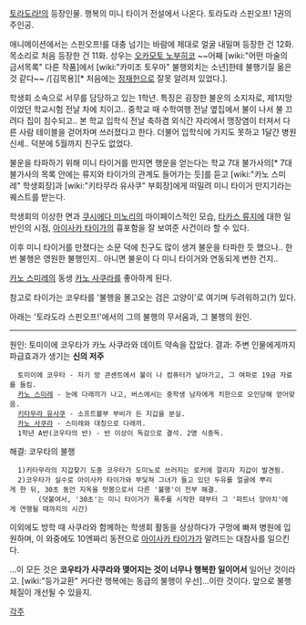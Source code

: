 [[토라도라!]]의 등장인물. 행복의 미니 타이거 전설에서 나온다.
토라도라 스핀오프! 1권의 주인공.

애니메이션에서는 스핀오프!를 대충 넘기는 바람에 제대로 얼굴 내밀며 등장한 건 12화. 목소리로 처음 등장한 건 11화. 성우는 [[오카모토 노부히코]] ~~어째 [wiki:"어떤 마술의 금서목록" 다른 작품]에서 [wiki:"카미조 토우마" 불행외치는 소년]한테 불행기질 옮은것 같다~~ /[김목용][* 처음에는 [[정재헌]]으로 잘못 알려져 있었다.]. 

학생회 소속으로 서무를 담당하고 있는 1학년.
특징은 굉장한 불운의 소지자로, 제1지망이었던 학교시험 전날 차에 치이고.. 중학교 때 수학여행 전날 옆집에서 불이 나서 불 끄려다 집이 침수되고.. 본 학교 입학식 전날 축하겸 외식간 자리에서 맹장염이 터져서 다른 사람 테이블을 걷어차며 쓰러졌다고 한다. 더불어 입학식에 가지도 못하고 1달간 병원신세.. 덕분에 5월까지 친구도 없었다.

불운을 타파하기 위해 미니 타이거를 만지면 행운을 얻는다는 학교 7대 불가사의[* 7대 불가사의 목록 안에는 류지와 타이가의 관계도 들어가는 듯]를 듣고 [wiki:"카노 스미레" 학생회장]과 [wiki:"키타무라 유사쿠" 부회장]에게 떠밀려 미니 타이거 만지기라는 퀘스트를 받는다.

학생회의 이상한 면과 [[쿠시에다 미노리]]의 마이페이스적인 모습, [[타카스 류지]]에 대한 일반인의 시점, [[아이사카 타이가]]의 흉포함을 잘 보여준 사건이라 할 수 있다.

이후 미니 타이거를 만졌다는 소문 덕에 친구도 많이 생겨 불운을 타파한 듯 했으나.. 한번 불행은 영원한 불행인지.. 아니면 불운이 다 미니 타이거와 연동되게 변한 건지..

[[카노 스미레]]의 동생 [[카노 사쿠라]]를 좋아하게 된다.

참고로 타이가는 코우타를 '불행을 몰고오는 검은 고양이'로 여기며 두려워하고(?) 있다.

아래는 '토라도라 스핀오프!'에서의 그의 불행의 무서움과, 그 불행의 원인.

----
원인: 토미이에 코우타가 카노 사쿠라와 데이트 약속을 잡았다. 
결과: 주변 인물에게까지 파급효과가 생기는 '''신의 저주'''
   토미이에 코우타 - 자기 방 콘센트에서 불이 나 컴퓨터가 날아가고, 그 여파로 19금 자료를 들킴.
   [[카노 스미레]] - 눈에 다래끼가 나고, 버스에서는 중학생 남자에게 치한으로 오인당해 얻어맞음.
   [[키타무라 유사쿠]] - 소프트볼부 부비가 든 지갑을 분실.
   [[카노 사쿠라]] - 스미레와 대칭으로 다래끼.
   1학년 A반(코우타의 반) - 반 이상이 독감으로 결석. 2명 식중독.

해결: 코우타의 불행
   1)키타무라의 지갑찾기 도중 코우타가 도미노로 쓰러지는 로커에 깔리자 지갑이 발견됨.
   2)코우타가 실수로 아이사카 타이가와 부딫쳐 그녀가 들고 있던 두유를 얼굴에 뿌리게 한 뒤, 30초 동안 지옥을 맛봄으로서 다른 '불행'이 전부 해결.
        (덧붙여서, '30초'는 미니 타이거가 폭주를 시작한 때부터 그 '파트너 양아치'에게 연행될 때까지의 시간)

이외에도 방학 때 사쿠라와 함께하는 학생회 활동을 상상하다가 구멍에 빠져 병원에 입원하며, 이 와중에도 10엔짜리 동전으로 [[아이사카 타이가]]가 말려드는 대참사를 일으킨다.

...이 모든 것은 '''코우타가 사쿠라와 맺어지는 것이 너무나 행복한 일이어서''' 일어난 것이라고. [wiki:"등가교환" 커다란 행복에는 동급의 불행이 우선]...이란 것이다. 앞으로 불행체질이 개선될 수 있을지.

[[각주]]
